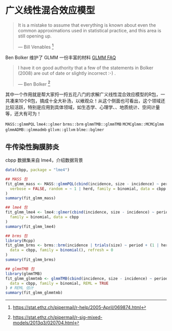 # 广义线性混合效应模型 {#chap-generalized-linear-mixed-effects-models}

<!-- Python 模块 [statsmodels](https://github.com/statsmodels/statsmodels/) 实现了常见的统计模型
[@seabold_2010_statsmodels]，它的一个扩展 [linearmodels](https://github.com/bashtage/linearmodels) 模块主要面向面板数据。 [Generalized linear mixed-effect model in Python](https://github.com/junpenglao/GLMM-in-Python) 主要是线性混合效应模型

Evangelos Evangelou 和 Vivekananda Roy （2018年）[@Evangelou_2018_Effective] 提出 Generalized Importance Sampling 估计 SGLMM 模型参数，分析了 ronglap 和 Rhizoctonia root rot 两个真实数据集。

Yawen Guan 和 Murali Haran （2018年）[@Guan_2018_Projection] 提出 Projection-Based Approach 近似高维积分达到降维的目的。包含两个数据分析

成对似然 Pairwise likelihood [@Varin_2005_Pairwise]

近似贝叶斯推断 [@Rue_2009_Approximate]

广义线性混合效应模型（Generalized Linear Mixed Models，简称 GLMM）主要参考 Youngjo Lee and John A. Nelder and Yudi Pawitan [@Lee_2018_Generalized;@Pinheiro_2000_Mixed]

Advanced Statistics with Applications in R  
Mixed Models: Theory and Applications with R Second Edition
https://www.eugened.org/

- 惩罚拟似然`MASS::glmmPQL` `lme4::glmer` `lme4::glmer.nb`
- [fastGHQuad](https://mirrors.tuna.tsinghua.edu.cn/CRAN/web/packages/fastGHQuad/index.html) 快速实现Gauss-Hermite Quadrature
- 贝叶斯学派
- LMM `blme::blmer` 和 GLMM `blme::bglmer`
- 通过模拟分析广义线性混合效应模型的功效 [simr](https://github.com/pitakakariki/simr)

面向生态学家和进化生物学家的广义线性混合效应模型介绍 [@Bolker_2009_glmm]，相关材料^[<https://bbolker.github.io/mixedmodels-misc/glmmFAQ.html>]

把这个网站整理出来 <http://glmm.wikidot.com/>

[TMB](https://github.com/kaskr/adcomp)
[Boom](https://github.com/steve-the-bayesian/BOOM)

[glmmTMB](https://github.com/glmmTMB) 拟合线性和广义线性混合效应模型及其扩展，包括零过多（零膨胀）zero-inflation 模型，估计方法是极大似然，实现工具是 TMB。随机效应假定是高斯分布，拉普拉斯方法近似随机效应的高维积分，自动微分的方式计算梯度

[glmmML](https://CRAN.R-project.org/package=glmmML)

gllvm: 分析多元数据，估计方法是拉普拉斯近似和变分近似，实现工具是 TMB

## 模型评估 {#Models-Performance}

cAIC4 [@cAIC4_2018_Saefken]、 [pROC](https://github.com/xrobin/pROC)、 [rr2](https://github.com/arives/rr2)、 [r2glmm](https://github.com/bcjaeger/r2glmm) 和 [performance](https://github.com/easystats/performance) 支持相当范围内的统计模型比较

[glmm](https://github.com/knudson1/glmm) Generalized Linear Mixed Models via Monte Carlo Likelihood Approximation
 Charles J. Geyer  Christina Knudson  Sydney Benson
先讲理论，理论到计算这一步的时候，不同的计算方法对应不同的R包实现，也对应不同的参数估计方法

[ciTools](https://github.com/jthaman/ciTools) 估计各类模型的参数和置信区间

Simulate! Simulate! - Part 4: A binomial generalized linear mixed model <https://aosmith.rbind.io/2020/08/20/simulate-binomial-glmm/>


-->



> It is a mistake to assume that everything is known about even the common approximations used in statistical practice, and this area is still opening up.
>
> --- Bill Venables [^BV-help-2005]

[^BV-help-2005]: <https://stat.ethz.ch/pipermail/r-help/2005-April/069874.html>


Ben Bolker 维护了 GLMM 一份丰富的材料 [GLMM FAQ](https://bbolker.github.io/mixedmodels-misc/glmmFAQ.html)

> I have it on good authority that a few of the statements in Bolker (2008) are out of date or slightly incorrect :-) .
>
>   --- Ben Bolker [^BB-help-2013]

[^BB-help-2013]: <https://stat.ethz.ch/pipermail/r-sig-mixed-models/2013q3/020704.html>

其中一个作用就是帮大家捋一捋五花八门的求解广义线性混合效应模型的R包，一共凑来10个R包，搞成十全大补汤，以飨观众！从这个侧面也可看出，这个领域还比较活跃，特别是应用到具体领域，如生态学、心理学、、地质统计、空间计量等，还大有可为！

`MASS::glmmPQL`
`lme4::glmer`
`brms::brm`
`glmmTMB::glmmTMB`
`MCMCglmm::MCMCglmm`
`glmmADMB::glmmadmb`
`gllvm::gllvm`
`blme::bglmer`

## 牛传染性胸膜肺炎 {#sec-cbpp}

cbpp 数据集来自 lme4，介绍数据背景

```r
data(cbpp, package = "lme4")

## MASS 包
fit_glmm_mass <- MASS::glmmPQL(cbind(incidence, size - incidence) ~ period,
  verbose = FALSE, random = ~ 1 | herd, family = binomial, data = cbpp
)
summary(fit_glmm_mass)

## lme4 包
fit_glmm_lme4 <- lme4::glmer(cbind(incidence, size - incidence) ~ period + (1 | herd),
  family = binomial, data = cbpp
)
summary(fit_glmm_lme4)

## brms 包
library(Rcpp)
fit_glmm_brms <- brms::brm(incidence | trials(size) ~ period + (1 | herd),
  data = cbpp, family = binomial(), refresh = 0
)
summary(fit_glmm_brms)

## glmmTMB 包
library(glmmTMB)
fit_glmm_glmmtmb <- glmmTMB(cbind(incidence, size - incidence) ~ period + (1 | herd),
  data = cbpp, family = binomial, REML = TRUE
) # REML 估计
summary(fit_glmm_glmmtmb)
```


